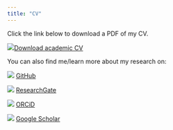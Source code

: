 ```yaml
---
title: "CV"
---
```


Click the link below to download a PDF of my CV.

<img src="./images/cv.png"><a href="Farrell_CV_20210517.pdf#" class="download" title="Farrell_CV_17May2021">Download academic CV</a>			

You can also find me/learn more about my research on:  

<img src="./images/github.png">  [GitHub](https://github.com/farrellkj2)   

<img src="./images/RG.png"> [ResearchGate](https://www.researchgate.net/profile/Kaitlin_Farrell)         

<img src="./images/orcid.png"> [ORCiD](https://orcid.org/0000-0002-4709-7749)  

<img src="./images/gschol.png"> [Google Scholar](https://scholar.google.com/citations?user=3fofYzcAAAAJ&hl=en)   

